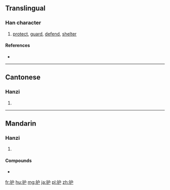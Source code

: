 {{also|護}}
==Translingual==

===Han character===
{{Han char|rn=64|rad=手|as=04|sn=7|four=|canj=手戈尸 (QIS)|ids=⿰[[扌]][[户]]}}

# [[protect]], [[guard]], [[defend]], [[shelter]]

====References====
* {{Han ref|kx=0422.121|hdz=31844.030|uh=62A4|ud=25252}}

----

==Cantonese==

===Hanzi===
{{yue-hanzi|jyut=|y=wu6|tra=護}}

# {{defn|lang=yue|sort=手04}}

----

==Mandarin==

===Hanzi===
{{cmn-hanzi|tra=護|pin=[[hù]] ([[hu4]]), [[bēng]] ([[beng1]])|wg=hu<sup>4</sup>, peng<sup>1</sup>}}

# {{defn|lang=cmn|sort=手04}}

====Compounds====
* {{l|cmn|护发素|tr=hùfàsù}}

[[fr:护]]
[[hu:护]]
[[mg:护]]
[[ja:护]]
[[pl:护]]
[[zh:护]]